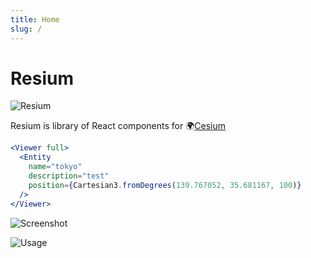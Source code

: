 ---
title: Home
slug: /
---


# Resium

![Resium](/resium.gif)

Resium is library of React components for 🌍[Cesium](https://cesium.com/)

```jsx
<Viewer full>
  <Entity
    name="tokyo"
    description="test"
    position={Cartesian3.fromDegrees(139.767052, 35.681167, 100)}
  />
</Viewer>
```

![Screenshot](/screenshot.png)

![Usage](/usage.gif)

<Features>
  <Feature title="Declarative Cesium" emoji="🌏" desc="Let's create a high maintainability Cesium application with React today!" />
  <Feature title="Blazing Fast Development" emoji="👨🏻‍💻" desc="Resium brings hot module replacement to Cesium, which dramatically improves your development speed!" />
  <Feature title="Strongly Typed" emoji="💪" desc="Resium fully supports TypeScript. Type definitions are built-in!" />
</Features>
